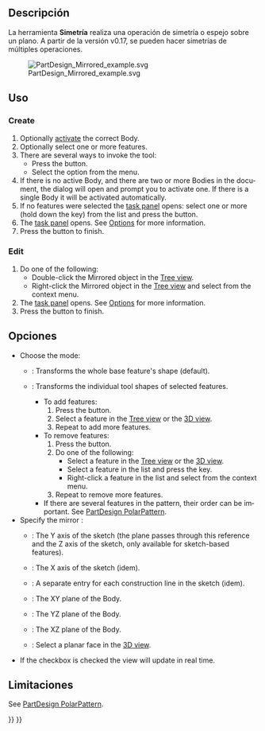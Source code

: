 <languages/>

<div class="mw-translate-fuzzy">
{{Docnav/es
|‎[[PartDesign_SubtractiveWedge/es|Cuña sustractiva]]
|[[PartDesign_LinearPattern|Linear Pattern]]
|[[PartDesign_Workbench/es|PartDesign]]
|IconL=PartDesign_SubtractiveWedge.svg
|IconR=PartDesign_LinearPattern.svg
|IconC=Workbench_PartDesign.svg
}}
</div>

<div class="mw-translate-fuzzy">
{{GuiCommand/es
|Name=PartDesign Mirrored
|Name/es=PartDesign Simetría
|MenuLocation=PartDesign → Apply a pattern → Simetría
|Workbenches=[[PartDesign_Workbench/es|PartDesign]]
}}
</div>

<span id="Description"></span>
==Descripción==

<div class="mw-translate-fuzzy">
La herramienta '''Simetría''' realiza una operación de simetría o espejo sobre un plano. A partir de la versión v0.17, se pueden hacer simetrías de múltiples operaciones.
</div>

[[File:PartDesign Mirrored example.svg]]
<div class="mw-translate-fuzzy">
{{Caption|Arriba: Una operación de vaciado fue creada desde un boceto que contenía un círculo (A). Dicho vaciado fue usado posteriormente para crear una operación de Simetría. El eje vertical del boceto (B) se usó como eje de simetría. El resultado se muestra a la derecha. (C) }}
</div> 

<span id="Usage"></span>
==Uso==

<div lang="en" dir="ltr" class="mw-content-ltr">
=== Create ===
</div>

<div lang="en" dir="ltr" class="mw-content-ltr">
# Optionally [[PartDesign_Body#Active_status|activate]] the correct Body.
# Optionally select one or more features.
# There are several ways to invoke the tool:
#* Press the {{Button|[[Image:PartDesign_Mirrored.svg|16px]] [[PartDesign_Mirrored|Mirror]]}} button.
#* Select the {{MenuCommand|Part Design → Transformation Features → [[Image:PartDesign_Mirrored.svg|16px]] Mirror}} option from the menu.
# If there is no active Body, and there are two or more Bodies in the document, the {{MenuCommand|Active Body Required}} dialog will open and prompt you to activate one. If there is a single Body it will be activated automatically.
# If no features were selected the {{MenuCommand|Select feature}} [[Task_panel|task panel]] opens: select one or more (hold down the {{KEY|Ctrl}} key) from the list and press the {{Button|OK}} button.
# The {{MenuCommand|Mirror Parameters}} [[Task_panel|task panel]] opens. See [[#Options|Options]] for more information.
# Press the {{Button|OK}} button to finish.
</div>

<div lang="en" dir="ltr" class="mw-content-ltr">
=== Edit ===
</div>

<div lang="en" dir="ltr" class="mw-content-ltr">
# Do one of the following:
#* Double-click the Mirrored object in the [[Tree_view|Tree view]].
#* Right-click the Mirrored object in the [[Tree_view|Tree view]] and select {{MenuCommand|Edit Mirror}} from the context menu.
# The {{MenuCommand|Mirror Parameters}} [[Task_panel|task panel]] opens. See [[#Options|Options]] for more information.
# Press the {{Button|OK}} button to finish.
</div>

<span id="Options"></span>
<div class="mw-translate-fuzzy">
==Opciones ==
</div>

<div lang="en" dir="ltr" class="mw-content-ltr">
* Choose the mode:
** {{MenuCommand|Transform body}}: Transforms the whole base feature's shape (default). {{Version|1.0}}
** {{MenuCommand|Transform tool shapes}}: Transforms the individual tool shapes of selected features.
*** To add features:
***# Press the {{Button|Add feature}} button.
***# Select a feature in the [[Tree_view|Tree view]] or the [[3D_view|3D view]].
***# Repeat to add more features.
*** To remove features:
***# Press the {{Button|Remove feature}} button.
***# Do one of the following:
***#* Select a feature in the [[Tree_view|Tree view]] or the [[3D_view|3D view]].
***#* Select a feature in the list and press the {{KEY|Del}} key.
***#* Right-click a feature in the list and select {{MenuCommand|Remove}} from the context menu.
***# Repeat to remove more features.
*** If there are several features in the pattern, their order can be important. See [[PartDesign_PolarPattern#Ordering_features|PartDesign PolarPattern]].
* Specify the mirror {{MenuCommand|Plane}}:
** {{MenuCommand|Vertical sketch axis}}: The Y axis of the sketch (the plane passes through this reference and the Z axis of the sketch, only available for sketch-based features).
** {{MenuCommand|Horizontal sketch axis}}: The X axis of the sketch (idem).
** {{MenuCommand|Construction line #}}: A separate entry for each construction line in the sketch (idem).
** {{MenuCommand|Base XY plane}}: The XY plane of the Body.
** {{MenuCommand|Base YZ plane}}: The YZ plane of the Body.
** {{MenuCommand|Base XZ plane}}: The XZ plane of the Body.
** {{MenuCommand|Select reference...}}: Select a planar face in the [[3D_view|3D view]].
* If the {{MenuCommand|Update view}} checkbox is checked the view will update in real time.
</div>

<span id="Limitations"></span>
==Limitaciones==

<div lang="en" dir="ltr" class="mw-content-ltr">
See [[PartDesign_PolarPattern#Limitations|PartDesign PolarPattern]].
</div>


<div class="mw-translate-fuzzy">
{{Docnav/es
|‎[[PartDesign_SubtractiveWedge/es|Cuña sustractiva]]
|[[PartDesign_LinearPattern|Linear Pattern]]
|[[PartDesign_Workbench/es|PartDesign]]
|IconL=PartDesign_SubtractiveWedge.svg
|IconR=PartDesign_LinearPattern.svg
|IconC=Workbench_PartDesign.svg
}}
</div>

{{PartDesign Tools navi{{#translation:}}}}
{{Userdocnavi{{#translation:}}}}